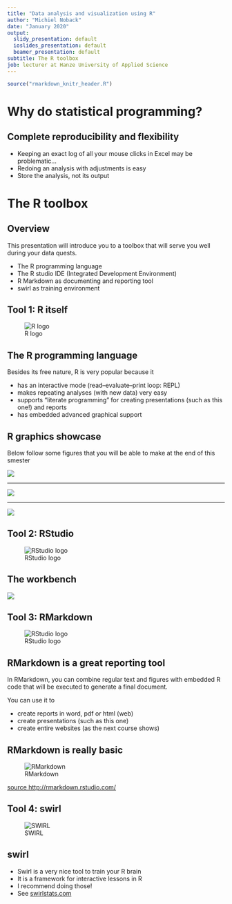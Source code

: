 ```yaml
---
title: "Data analysis and visualization using R"
author: "Michiel Noback"
date: "January 2020"
output:
  slidy_presentation: default
  ioslides_presentation: default
  beamer_presentation: default
subtitle: The R toolbox
job: lecturer at Hanze University of Applied Science
---
```


```r
source("rmarkdown_knitr_header.R")
```

# Why do statistical programming?

## Complete reproducibility and flexibility

- Keeping an exact log of all your mouse clicks in Excel may be problematic...
- Redoing an analysis with adjustments is easy
- Store the analysis, not its output

# The R toolbox

## Overview

This presentation will introduce you to a toolbox that will serve you well during your data quests.  

- The R programming language
- The R studio IDE (Integrated Development Environment)
- R Markdown as documenting and reporting tool
- swirl as training environment


## Tool 1: R itself

![R logo](figures/Rlogo.jpg)


## The R programming language


Besides its free nature, R is very popular because it  

- has an interactive mode (read–evaluate–print loop: REPL)
- makes repeating analyses (with new data) very easy
- supports "literate programming" for creating presentations (such as this one!) and reports
- has embedded advanced graphical support


## R graphics showcase

Below follow some figures that you will be able to make at the end of this smester

![](figures/facetting-1s.png)

-----

![](figures/polarplot-1s.png)

-----

![](figures/ptsd-jitter-5-1s.png)


## Tool 2: RStudio

![RStudio logo](figures/RStudioLogo.png)


## The workbench

![](figures/RStudio_screen3.png)



## Tool 3: RMarkdown

![RStudio logo](figures/markdown_logo.jpg)


## RMarkdown is a great reporting tool

In RMarkdown, you can combine regular text and figures with embedded R code that will be executed to generate a final document.

You can use it to  

- create reports in word, pdf or html (web)
- create presentations (such as this one)
- create entire websites (as the next course shows)


## RMarkdown is really basic

![RMarkdown](figures/markdownOverview.png)

[source http://rmarkdown.rstudio.com/](http://rmarkdown.rstudio.com/)

## Tool 4: swirl

![SWIRL](figures/SwirlLogo2.png)


## swirl 

- Swirl is a very nice tool to train your R brain  
- It is a framework for interactive lessons in R 
- I recommend doing those!
- See [swirlstats.com](http://swirlstats.com/)



